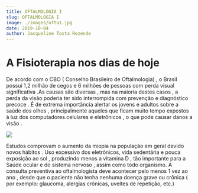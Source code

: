 ```yaml
---
title: OFTALMOLOGIA I
slug: OFTALMOLOGIA I
image: ./images/ofta1.jpg
date: 2019-10-04
author: Jacqueline Tosta Rezende
---
```


# A Fisioterapia nos dias de hoje

De acordo com o CBO ( Conselho Brasileiro de Oftalmologia) , o Brasil possui 1,2 milhão de cegos e 6 milhões de pessoas com perda visual significativa .As causas são diversas , mas na maioria destes casos , a perda da visão poderia ter sido interrompida com prevenção e diagnóstico precoce .
É de extrema importância alertar os jovens  e adultos sobre a saúde dos olhos , principalmente aqueles que ficam muito tempo expostos à luz dos computadores.celulares e eletrônicos , o que pode causar danos a visão . <br />

<div className="post-image">

![](./images/ofta2.jpg)

</div>

Estudos comprovam o aumento da miopia na população em geral devido novos hábitos . Uso excessivo dos eletrônicos, vida sedentária e pouca exposição ao sol , produzindo menos a vitamina D , tão importante para a Saúde ocular e do sistema nervoso , assim como todo organismo.
A consulta preventiva ao oftalmologista deve acontecer pelo menos 1 vez ao ano , desde que o paciente não tenha nenhuma doença grave ou crônica ( por exemplo: glaucoma, alergias crônicas, uveítes de repetição, etc.)
